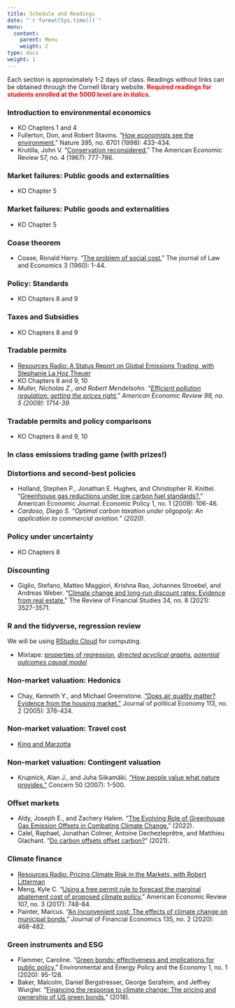 ```yaml
---
title: Schedule and Readings
date: "`r format(Sys.time())`"
menu:
  content:
    parent: Menu
    weight: 2
type: docs
weight: 1
---
```


Each section is approximately 1-2 days of class. Readings without links can be obtained through the Cornell library website. <span style="color:red">**Required readings for students enrolled at the 5000 level are in *italics*.** </span>

### Introduction to environmental economics

 - KO Chapters 1 and 4
 - Fullerton, Don, and Robert Stavins. "[How economists see the environment.](https://www-nature-com.proxy.library.cornell.edu/articles/26606)" Nature 395, no. 6701 (1998): 433-434.
 - Krutilla, John V. "[Conservation reconsidered.](https://www.jstor.org/stable/pdf/1815368.pdf)" The American Economic Review 57, no. 4 (1967): 777-786.

### Market failures: Public goods and externalities

 - KO Chapter 5

### Market failures: Public goods and externalities

  - KO Chapter 5

### Coase theorem

  - Coase, Ronald Harry. "[The problem of social cost.](https://www-journals-uchicago-edu.proxy.library.cornell.edu/doi/10.1086/674872)" The journal of Law and Economics 3 (1960): 1-44.

### Policy: Standards

  - KO Chapters 8 and 9

### Taxes and Subsidies

  - KO Chapters 8 and 9

### Tradable permits

  - [Resources Radio: A Status Report on Global Emissions Trading, with Stephanie La Hoz Theuer](https://www.resourcesmag.org/resources-radio/status-report-global-emissions-trading-stephanie-la-hoz-theuer/)
  - KO Chapters 8 and 9, 10
  - *Muller, Nicholas Z., and Robert Mendelsohn. "[Efficient pollution regulation: getting the prices right.](https://www-aeaweb-org.proxy.library.cornell.edu/articles?id=10.1257/aer.99.5.1714)" American Economic Review 99, no. 5 (2009): 1714-39.*

### Tradable permits and policy comparisons

  - KO Chapters 8 and 9, 10
  
### In class emissions trading game (with prizes!)

### Distortions and second-best policies

  - Holland, Stephen P., Jonathan E. Hughes, and Christopher R. Knittel. "[Greenhouse gas reductions under low carbon fuel standards?.](https://www.aeaweb.org/articles?id=10.1257/pol.1.1.106)" American Economic Journal: Economic Policy 1, no. 1 (2009): 106-46.
  - *Cardoso, Diego S. "Optimal carbon taxation under oligopoly: An application to commercial aviation." (2020).*

### Policy under uncertainty

  - KO Chapters 8

### Discounting

  - Giglio, Stefano, Matteo Maggiori, Krishna Rao, Johannes Stroebel, and Andreas Weber. "[Climate change and long-run discount rates: Evidence from real estate.](https://academic-oup-com.proxy.library.cornell.edu/rfs/article/34/8/3527/6187965)" The Review of Financial Studies 34, no. 8 (2021): 3527-3571.

### R and the tidyverse, regression review

We will be using [RStudio Cloud](https://rstudio.cloud/) for computing.

  - Mixtape: [properties of regression](https://mixtape.scunning.com/probability-and-regression.html), *[directed acyclical graphs](https://mixtape.scunning.com/dag.html), [potential outcomes causal model](https://mixtape.scunning.com/potential-outcomes.html)*

  
### Non-market valuation: Hedonics

  - Chay, Kenneth Y., and Michael Greenstone. ["Does air quality matter? Evidence from the housing market."](https://epic.uchicago.edu/wp-content/uploads/2019/08/427462.pdf) Journal of political Economy 113, no. 2 (2005): 376-424.

### Non-market valuation: Travel cost

  - [King and Marzotta](http://www.ecosystemvaluation.org/travel_costs.htm)

### Non-market valuation: Contingent valuation

  - Krupnick, Alan J., and Juha Siikamäki. ["How people value what nature provides."](https://media.rff.org/archive/files/sharepoint/WorkImages/Download/RFF-Resources-165_WhatNatureProvides.pdf) Concern 50 (2007): 1-500.

### Offset markets

- Aldy, Joseph E., and Zachery Halem. "[The Evolving Role of Greenhouse Gas Emission Offsets in Combating Climate Change.](https://media.rff.org/documents/WP_22-17.pdf)" (2022).
- Calel, Raphael, Jonathan Colmer, Antoine Dechezleprêtre, and Matthieu Glachant. "[Do carbon offsets offset carbon?](https://papers.ssrn.com/sol3/papers.cfm?abstract_id=3950103)" (2021).

### Climate finance

  - [Resources Radio: Pricing Climate Risk in the Markets, with Robert Litterman](https://www.resourcesmag.org/resources-radio/pricing-climate-risk-markets-robert-litterman/)
  - Meng, Kyle C. "[Using a free permit rule to forecast the marginal abatement cost of proposed climate policy.](https://papers.ssrn.com/sol3/papers.cfm?abstract_id=2780263)" American Economic Review 107, no. 3 (2017): 748-84.
  - Painter, Marcus. "[An inconvenient cost: The effects of climate change on municipal bonds.](https://papers.ssrn.com/sol3/papers.cfm?abstract_id=3167379)" Journal of Financial Economics 135, no. 2 (2020): 468-482.

### Green instruments and ESG
  - Flammer, Caroline. "[Green bonds: effectiveness and implications for public policy.](https://www-journals-uchicago-edu.proxy.library.cornell.edu/doi/10.1086/706794)" Environmental and Energy Policy and the Economy 1, no. 1 (2020): 95-128.
  - Baker, Malcolm, Daniel Bergstresser, George Serafeim, and Jeffrey Wurgler. "[Financing the response to climate change: The pricing and ownership of US green bonds.](https://papers.ssrn.com/sol3/papers.cfm?abstract_id=3275327)" (2018).



<!-- ### Climate change science -->

<!--   - Hsiang, Solomon, and Robert E. Kopp. "[An economist's guide to climate change science.](https://www.aeaweb.org/articles?id=10.1257%2Fjep.32.4.3)" Journal of Economic Perspectives 32, no. 4 (2018): 3-32. -->
<!--   - Good resource on doing climate-econ research: [ClimateEstimate.net](https://climateestimate.net/getting-started) -->

<!-- ### Climate change impacts: agriculture -->

<!--   - Mendelsohn, Robert, William D. Nordhaus, and Daigee Shaw. ["The impact of global warming on agriculture: a Ricardian analysis."](https://www.jstor.org/stable/pdf/2118029.pdf?casa_token=SgxWWSNDCrkAAAAA:KOQRexQyxDm-upRuB2klSFOhd73U4siWac5HdgYkXIBJbabt4kYXohFXIz0SkusR-F_w_sHb7gfEWYyurJpK0DqPqphPb1zstx2e1drXlUGwRRrC9Nc) American Economic Review (1994): 753-771. -->
<!--   - Deschênes, Olivier, and Michael Greenstone. "The economic impacts of climate change: evidence from agricultural output and random fluctuations in weather." American Economic Review 97, no. 1 (2007): 354-385. -->
<!--   - *Ortiz‐Bobea, Ariel. ["The role of nonfarm influences in Ricardian estimates of climate change impacts on US agriculture."](https://onlinelibrary.wiley.com/doi/pdf/10.1093/ajae/aaz047?casa_token=BiuedqaJzyEAAAAA:sAN63shhKgC1EzikS__FpU0duPuTy5HF6cNvrMJC9rqgeCngM9hDIv225lGSQpgyG_cYZyUKlf4Y-w) American Journal of Agricultural Economics 102, no. 3 (2020): 934-959.* -->

<!-- ### The integrated assessment of climate change -->

<!--   - Nordhaus, William D. "[Revisiting the social cost of carbon.](https://www.pnas.org/content/114/7/1518.full)" Proceedings of the National Academy of Sciences 114, no. 7 (2017): 1518-1523. -->
<!--   - webDICE: http://webdice.rdcep.org/ -->

  

<!-- ### Environmental finance intro: conservation finance, green bonds, green investing, ESG, offsets -->

<!--   - [Bloomberg: The ESG Mirage](https://www.bloomberg.com/graphics/2021-what-is-esg-investing-msci-ratings-focus-on-corporate-bottom-line/?ai=eyJpc1N1YnNjcmliZWQiOnRydWUsImFydGljbGVSZWFkIjpmYWxzZSwiYXJ0aWNsZUNvdW50IjowLCJ3YWxsSGVpZ2h0IjoxfQ==) -->
<!--   - [World Bank: What You Need to Know About Green Bonds](https://www.worldbank.org/en/news/feature/2021/12/08/what-you-need-to-know-about-ifc-s-green-bonds) -->
<!--   - [World Bank: What You Need to Know About Sustainable Development Bonds](https://www.worldbank.org/en/news/feature/2021/09/28/what-you-need-to-know-about-sustainable-development-bonds) -->
<!--   - Huwyler, Fabian, Jürg Käppeli, and John Tobin. "Conservation finance from niche to mainstream: The building of an institutional asset class." Credit Suisse Group AG and McKinsey Center for Business and Environment (2016). -->

<!--   - Heinkel, Robert, Alan Kraus, and Josef Zechner. "The effect of green investment on corporate behavior." Journal of Financial and Quantitative Analysis 36, no. 4 (2001): 431-449. -->

<!-- ### Environmental finance: public finance -->

<!--   - Jerch, Rhiannon, Matthew E. Kahn, and Gary C. Lin. Local Public Finance Dynamics and Hurricane Shocks. No. w28050. National Bureau of Economic Research, 2020. -->
<!--   - Deryugina, Tatyana. "The fiscal cost of hurricanes: Disaster aid versus social insurance." American Economic Journal: Economic Policy 9, no. 3 (2017): 168-98. -->
<!--   - Jha, Akshaya, Stephen A. Karolyi, and Nicholas Z. Muller. Polluting Public Funds: The Effect of Environmental Regulation on Municipal Bonds. No. w28210. National Bureau of Economic Research, 2020. -->
<!--   - Goldsmith-Pinkham, Paul S., Matthew Gustafson, Ryan Lewis, and Michael Schwert. "Sea level rise exposure and municipal bond yields." (2021). -->

<!-- ### Pollution and health -->

<!--   - Mixtape: [difference-in-differences](https://mixtape.scunning.com/ch8.html) -->
<!--   - Hollingsworth, Alex, and Ivan Rudik. "[The effect of leaded gasoline on elderly mortality: Evidence from regulatory exemptions.](https://osf.io/preprints/socarxiv/rdy6g/)" American Economic Journal: Economic Policy (2021). -->
<!--   - *Deryugina, Tatyana, Garth Heutel, Nolan H. Miller, David Molitor, and Julian Reif. "[The mortality and medical costs of air pollution: Evidence from changes in wind direction.](http://www.julianreif.com/research/reif.aer.2019.pollution.pdf)" American Economic Review 109, no. 12 (2019): 4178-4219.* -->